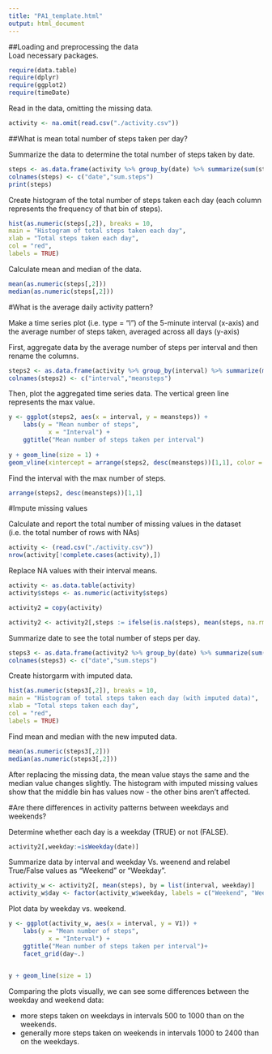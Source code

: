 ```yaml
---
title: "PA1_template.html"
output: html_document
---
```

##Loading and preprocessing the data  
Load necessary packages.

```r
require(data.table)
require(dplyr)
require(ggplot2)
require(timeDate)
```

Read in the data, omitting the missing data.

```r
activity <- na.omit(read.csv("./activity.csv"))
```

##What is mean total number of steps taken per day?

Summarize the data to determine the total number of steps taken by date.

```r
steps <- as.data.frame(activity %>% group_by(date) %>% summarize(sum(steps)))
colnames(steps) <- c("date","sum.steps")
print(steps)
```
 
Create histogram of the total number of steps taken each day (each column represents the frequency of that bin of steps).


```r
hist(as.numeric(steps[,2]), breaks = 10, 
main = "Histogram of total steps taken each day", 
xlab = "Total steps taken each day",
col = "red", 
labels = TRUE)
```

Calculate mean and median of the data.

```r
mean(as.numeric(steps[,2]))
median(as.numeric(steps[,2]))
```

#What is the average daily activity pattern?

Make a time series plot (i.e. type = "l") of the 5-minute interval (x-axis) and the average number of steps taken, averaged across all days (y-axis)

First, aggregate data by the average number of steps per interval and then rename the columns.

```r
steps2 <- as.data.frame(activity %>% group_by(interval) %>% summarize(mean(steps)))
colnames(steps2) <- c("interval","meansteps")
```

Then, plot the aggregated time series data. The vertical green line represents the max value.

```r
y <- ggplot(steps2, aes(x = interval, y = meansteps)) + 
    labs(y = "Mean number of steps",
           x = "Interval") +
    ggtitle("Mean number of steps taken per interval")
      
y + geom_line(size = 1) + 
geom_vline(xintercept = arrange(steps2, desc(meansteps))[1,1], color = "green", size = 1)
```

Find the interval with the max number of steps.

```r
arrange(steps2, desc(meansteps))[1,1]
```

#Impute missing values

Calculate and report the total number of missing values in the dataset (i.e. the total number of rows with NAs)

```r
activity <- (read.csv("./activity.csv"))
nrow(activity[!complete.cases(activity),])
```

Replace NA values with their interval means.

```r
activity <- as.data.table(activity)
activity$steps <- as.numeric(activity$steps)

activity2 = copy(activity)

activity2 <- activity2[,steps := ifelse(is.na(steps), mean(steps, na.rm=TRUE), steps), by = interval]
```

Summarize date to see the total number of steps per day.

```r
steps3 <- as.data.frame(activity2 %>% group_by(date) %>% summarize(sum(steps)))
colnames(steps3) <- c("date","sum.steps")
```

Create historgarm with imputed data.

```r
hist(as.numeric(steps3[,2]), breaks = 10, 
main = "Histogram of total steps taken each day (with imputed data)", 
xlab = "Total steps taken each day",
col = "red",
labels = TRUE)
```

Find mean and median with the new imputed data.

```r
mean(as.numeric(steps3[,2]))
median(as.numeric(steps3[,2]))
```

After replacing the missing data, the mean value stays the same and the median value changes slightly. The histogram with imputed missing values show that the middle bin has values now - the other bins aren't affected.

#Are there differences in activity patterns between weekdays and weekends?

Determine whether each day is a weekday (TRUE) or not (FALSE).

```r
activity2[,weekday:=isWeekday(date)]
```

Summarize data by interval and weekday Vs. weenend and relabel True/False values as "Weekend" or "Weekday".

```r
activity_w <- activity2[, mean(steps), by = list(interval, weekday)]
activity_w$day <- factor(activity_w$weekday, labels = c("Weekend", "Weekday"))
```

Plot data by weekday vs. weekend.

```r
y <- ggplot(activity_w, aes(x = interval, y = V1)) + 
    labs(y = "Mean number of steps",
           x = "Interval") +
    ggtitle("Mean number of steps taken per interval")+
    facet_grid(day~.)
      

y + geom_line(size = 1)
```

Comparing the plots visually, we can see some differences between the weekday and weekend data:

* more steps taken on weekdays in intervals 500 to 1000 than on the weekends. 
* generally more steps taken on weekends in intervals 1000 to 2400 than on the weekdays.